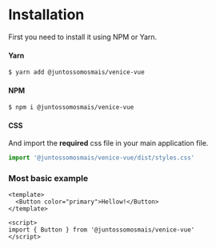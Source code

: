 
<Meta title="Getting Started|Usage/Installation" />

# Installation

First you need to install it using NPM or Yarn.

#### Yarn

```sh
$ yarn add @juntossomosmais/venice-vue
```

#### NPM

```sh
$ npm i @juntossomosmais/venice-vue
```

#### CSS

And import the **required** css file in your main application file.

```js
import '@juntossomosmais/venice-vue/dist/styles.css'
```

### Most basic example

```vue
<template>
  <Button color="primary">Hellow!</Button>
</template>

<script>
import { Button } from '@juntossomosmais/venice-vue'
</script>
```
